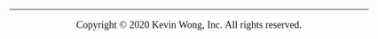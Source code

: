 <style type="text/css">

body {
   font-family: "Times New Roman";
   font-size: 18px;
}

</style>

<hr />

<center>Copyright &copy; 2020 Kevin Wong, Inc. All rights reserved.</center>